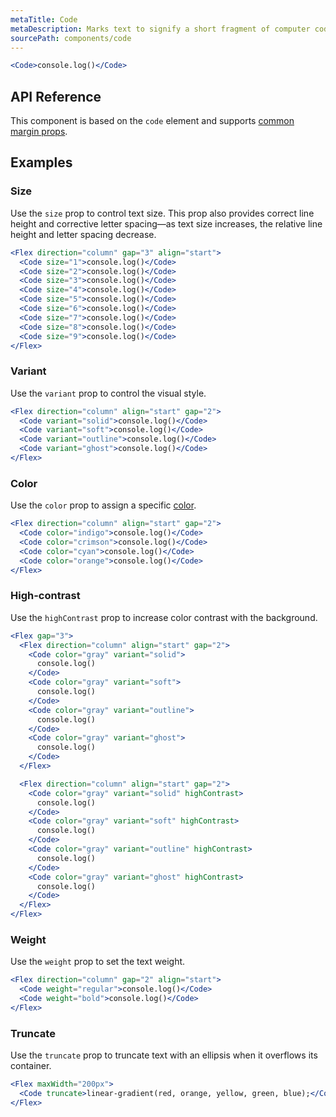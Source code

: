 ```yaml
---
metaTitle: Code
metaDescription: Marks text to signify a short fragment of computer code.
sourcePath: components/code
---
```


```jsx live=true
<Code>console.log()</Code>
```

## API Reference

This component is based on the `code` element and supports [common margin props](/themes/docs/overview/layout#margin-props).

<ThemesPropsTable defs="codePropDefs" />

## Examples

### Size

Use the `size` prop to control text size. This prop also provides correct line height and corrective letter spacing—as text size increases, the relative line height and letter spacing decrease.

```jsx live=true scroll=true
<Flex direction="column" gap="3" align="start">
  <Code size="1">console.log()</Code>
  <Code size="2">console.log()</Code>
  <Code size="3">console.log()</Code>
  <Code size="4">console.log()</Code>
  <Code size="5">console.log()</Code>
  <Code size="6">console.log()</Code>
  <Code size="7">console.log()</Code>
  <Code size="8">console.log()</Code>
  <Code size="9">console.log()</Code>
</Flex>
```

### Variant

Use the `variant` prop to control the visual style.

```jsx live=true
<Flex direction="column" align="start" gap="2">
  <Code variant="solid">console.log()</Code>
  <Code variant="soft">console.log()</Code>
  <Code variant="outline">console.log()</Code>
  <Code variant="ghost">console.log()</Code>
</Flex>
```

### Color

Use the `color` prop to assign a specific [color](/themes/docs/theme/color).

```jsx live=true
<Flex direction="column" align="start" gap="2">
  <Code color="indigo">console.log()</Code>
  <Code color="crimson">console.log()</Code>
  <Code color="cyan">console.log()</Code>
  <Code color="orange">console.log()</Code>
</Flex>
```

### High-contrast

Use the `highContrast` prop to increase color contrast with the background.

```jsx live=true
<Flex gap="3">
  <Flex direction="column" align="start" gap="2">
    <Code color="gray" variant="solid">
      console.log()
    </Code>
    <Code color="gray" variant="soft">
      console.log()
    </Code>
    <Code color="gray" variant="outline">
      console.log()
    </Code>
    <Code color="gray" variant="ghost">
      console.log()
    </Code>
  </Flex>

  <Flex direction="column" align="start" gap="2">
    <Code color="gray" variant="solid" highContrast>
      console.log()
    </Code>
    <Code color="gray" variant="soft" highContrast>
      console.log()
    </Code>
    <Code color="gray" variant="outline" highContrast>
      console.log()
    </Code>
    <Code color="gray" variant="ghost" highContrast>
      console.log()
    </Code>
  </Flex>
</Flex>
```

### Weight

Use the `weight` prop to set the text weight.

```jsx live="true"
<Flex direction="column" gap="2" align="start">
  <Code weight="regular">console.log()</Code>
  <Code weight="bold">console.log()</Code>
</Flex>
```

### Truncate

Use the `truncate` prop to truncate text with an ellipsis when it overflows its container.

```jsx live=true line=2
<Flex maxWidth="200px">
  <Code truncate>linear-gradient(red, orange, yellow, green, blue);</Code>
</Flex>
```
